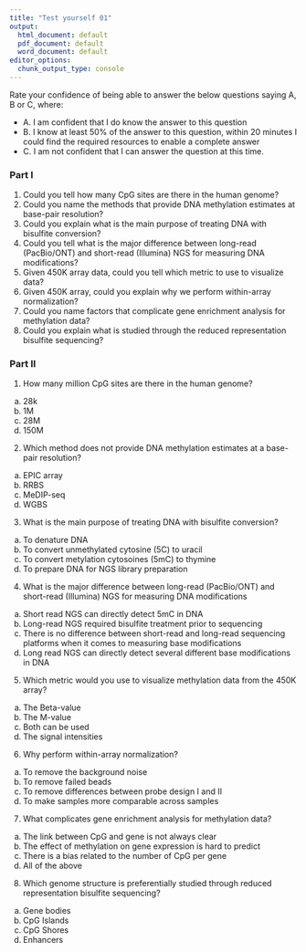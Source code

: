 ```yaml
---
title: "Test yourself 01"
output:
  html_document: default
  pdf_document: default
  word_document: default
editor_options:
  chunk_output_type: console
---
```



Rate your confidence of being able to answer the below questions saying A, B or C, where:

- A. I am confident that I do know the answer to this question
- B. I know at least 50% of the answer to this question, within 20 minutes I could find the required resources to enable a complete answer
- C. I am not confident that I can answer the question at this time.


### Part I

1. Could you tell how many CpG sites are there in the human genome?
2. Could you name the methods that provide DNA methylation estimates at base-pair resolution?
3. Could you explain what is the main purpose of treating DNA with bisulfite conversion?
4. Could you tell what is the major difference between long-read (PacBio/ONT) and short-read (Illumina) NGS for measuring DNA modifications? 
5. Given 450K array data, could you tell which metric to use to visualize data?
6. Given 450K array, could you explain why we perform within-array normalization?
7. Could you name factors that complicate gene enrichment analysis for methylation data?
8. Could you explain what is studied through the reduced representation bisulfite sequencing? 


### Part II

1. How many million CpG sites are there in the human genome?
a) 28k
b) 1M
c) 28M
d) 150M
 
2. Which method does not provide DNA methylation estimates at a base-pair resolution?
a) EPIC array
b) RRBS
c) MeDIP-seq 
d) WGBS

3. What is the main purpose of treating DNA with bisulfite conversion?
a) To denature DNA
b) To convert unmethylated cytosine (5C) to uracil
c) To convert metylation cytosoines (5mC) to thymine
d) To prepare DNA for NGS library preparation
 
4. What is the major difference between long-read (PacBio/ONT) and short-read (Illumina) NGS for measuring DNA modifications
a) Short read NGS can directly detect 5mC in DNA
b) Long-read NGS required bisulfite treatment prior to sequencing
c) There is no difference between short-read and long-read sequencing platforms when it comes to measuring base modifications
d) Long read NGS can directly detect several different base modifications in DNA

5. Which metric would you use to visualize methylation data from the 450K array?
a) The Beta-value
b) The M-value
c) Both can be used
d) The signal intensities
 
6. Why perform within-array normalization?
a) To remove the background noise
b) To remove failed beads
c) To remove differences between probe design I and II
d) To make samples more comparable across samples
 
7. What complicates gene enrichment analysis for methylation data?
a) The link between CpG and gene is not always clear
b) The effect of methylation on gene expression is hard to predict
c) There is a bias related to the number of CpG per gene
d) All of the above
 
8. Which genome structure is preferentially studied through reduced representation bisulfite sequencing?
a) Gene bodies
b) CpG Islands
c) CpG Shores
d) Enhancers


